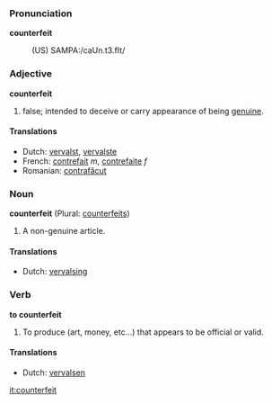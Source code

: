 === Pronunciation ===

<b>counterfeit</b>
:(US) SAMPA:/caUn.t3.fIt/

=== Adjective ===
'''counterfeit'''

# false; intended to deceive or carry appearance of being [[genuine]].

==== Translations ====
*Dutch: [[vervalst]], [[vervalste]]
*French: [[contrefait]] ''m'', [[contrefaite]] ''f''
*Romanian: [[contrafăcut]]

===Noun===
'''counterfeit''' (Plural: [[counterfeits]])

# A non-genuine article.

==== Translations ====
*Dutch: [[vervalsing]]

===Verb===
'''to counterfeit'''

# To produce (art, money, etc...) that appears to be official or valid.

==== Translations ====
*Dutch: [[vervalsen]]

[[it:counterfeit]]